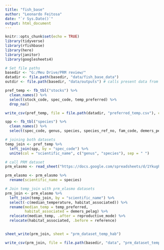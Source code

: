 ```yaml
---
title: "fish_base"
author: "Leonardo Feitosa"
date: "`r Sys.Date()`"
output: html_document
---
```


```r
knitr::opts_chunk$set(echo = TRUE)
library(tidyverse)
library(rfishbase)
library(here)
library(janitor)
library(googlesheets4)

# Set file paths
basedir <- "G:/Meu Drive/PRM review/"
datadir <- file.path(basedir, "data/fish_base_data")
outdir <- file.path(basedir, "data/outputs") # calls present data from raster files
```

```r
pref_temp <- fb_tbl("stocks") %>% 
  clean_names() %>%  
  select(stock_code, spec_code, temp_preferred) %>% 
  drop_na()

write_csv(pref_temp, file = file.path(datadir, "preferred_temp.csv"), col_names = TRUE)
```

```r
spp <- fb_tbl("species") %>% 
  clean_names() %>% 
  select(spec_code, genus, species, species_ref_no, fam_code, demers_pelag) 
```

```r
# joining both datasets
temp_join <- pref_temp %>% 
  left_join(spp, by = "spec_code") %>% 
  unite(col = "scientific_name", c("genus", "species"), sep = " ")
```

```r
# call PRM dataset
prm_elasmo <- read_sheet("https://docs.google.com/spreadsheets/d/1YkugPJBRjxz93wWEthtYpGN1rN3zZqb5g5xtkyJe1y0/edit#gid=0")

prm_elasmo <- prm_elasmo %>% 
  rename(scientific_name = species)
```

```r
# Join temp_join with prm_elasmo datasets
prm_join <- prm_elasmo %>% 
  left_join(temp_join, by = "scientific_name") %>% 
  select(-c(median_temperature, habitat_associated)) %>% 
  rename(median_temp = temp_preferred,
         habitat_associated = demers_pelag) %>% 
  relocate(median_temp, .after = reproductive_mode) %>% 
  relocate(habitat_associated, .before = reference) 

 
sheet_write(prm_join, sheet = "prm_dataset_temp_hab")

write_csv(prm_join, file = file.path(basedir, "data", "prm_dataset_temp_hab.csv"), col_names = TRUE)

```

